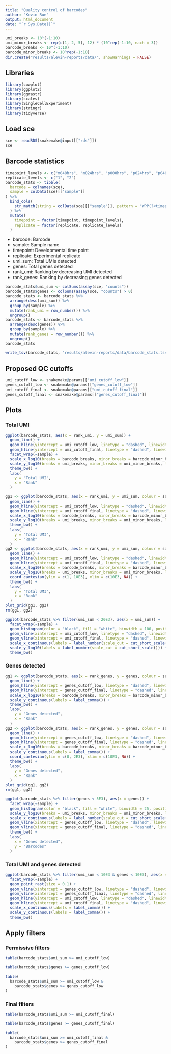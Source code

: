 ```yaml
---
title: "Quality control of barcodes"
author: "Kevin Rue"
output: html_document
date: "`r Sys.Date()`"
---
```


```r
umi_breaks <- 10^(-1:10)
umi_minor_breaks <- rep(c(1, 2, 5), 12) * (10^rep(-1:10, each = 3))
barcode_breaks <- 10^(-1:10)
barcode_minor_breaks <- 10^rep(-1:10)
dir.create("results/alevin-reports/data/", showWarnings = FALSE)
```

## Libraries

```r
library(cowplot)
library(ggplot2)
library(ggrastr)
library(scales)
library(SingleCellExperiment)
library(stringr)
library(tidyverse)
```

## Load sce

```r
sce <- readRDS(snakemake@input[["rds"]])
sce
```

## Barcode statistics

```r
timepoint_levels <- c("m048hrs", "m024hrs", "p000hrs", "p024hrs", "p048hrs", "p072hrs", "p096hrs", "p120hrs")
replicate_levels <- c("1", "2")
barcode_stats <- tibble(
  barcode = colnames(sce),
  sample = colData(sce)[["sample"]]
) %>% 
  bind_cols(
    str_match(string = colData(sce)[["sample"]], pattern = "WPP(?<timepoint>[mp][[:digit:]]{3}hrs)_rep(?<replicate>[[:digit:]]{1})")[, -1]
  ) %>% 
  mutate(
    timepoint = factor(timepoint, timepoint_levels),
    replicate = factor(replicate, replicate_levels)
  )
```

- barcode: Barcode
- sample: Sample name
- timepoint: Developmental time point
- replicate: Experimental replicate
- umi_sum: Total UMIs detected
- genes: Total genes detected
- rank_umi: Ranking by decreasing UMI detected
- rank_genes: Ranking by decreasing genes detected

```r
barcode_stats$umi_sum <- colSums(assay(sce, "counts"))
barcode_stats$genes <- colSums(assay(sce, "counts") > 0)
barcode_stats <- barcode_stats %>% 
  arrange(desc(umi_sum)) %>% 
  group_by(sample) %>% 
  mutate(rank_umi = row_number()) %>% 
  ungroup()
barcode_stats <- barcode_stats %>% 
  arrange(desc(genes)) %>% 
  group_by(sample) %>% 
  mutate(rank_genes = row_number()) %>% 
  ungroup()
barcode_stats
```

```r
write_tsv(barcode_stats, "results/alevin-reports/data/barcode_stats.tsv.gz")
```

## Proposed QC cutoffs

```r
umi_cutoff_low <- snakemake@params[["umi_cutoff_low"]]
genes_cutoff_low <- snakemake@params[["genes_cutoff_low"]]
umi_cutoff_final <- snakemake@params[["umi_cutoff_final"]]
genes_cutoff_final <- snakemake@params[["genes_cutoff_final"]]
```

## Plots

### Total UMI

```r
ggplot(barcode_stats, aes(x = rank_umi, y = umi_sum)) +
  geom_line() +
  geom_hline(yintercept = umi_cutoff_low, linetype = "dashed", linewidth = 0.5, colour = "orange") +
  geom_hline(yintercept = umi_cutoff_final, linetype = "dashed", linewidth = 0.5, colour = "red") +
  facet_wrap(~sample) +
  scale_x_log10(breaks = barcode_breaks, minor_breaks = barcode_minor_breaks, labels = label_number(scale_cut = cut_short_scale())) +
  scale_y_log10(breaks = umi_breaks, minor_breaks = umi_minor_breaks, labels = label_number(scale_cut = cut_short_scale())) +
  theme_bw() +
  labs(
    y = "Total UMI",
    x = "Rank"
  )
```

```r
gg1 <- ggplot(barcode_stats, aes(x = rank_umi, y = umi_sum, colour = sample)) +
  geom_line() +
  geom_hline(yintercept = umi_cutoff_low, linetype = "dashed", linewidth = 0.5, colour = "orange") +
  geom_hline(yintercept = umi_cutoff_final, linetype = "dashed", linewidth = 0.5, colour = "red") +
  scale_x_log10(breaks = barcode_breaks, minor_breaks = barcode_minor_breaks, labels = label_number(scale_cut = cut_short_scale())) +
  scale_y_log10(breaks = umi_breaks, minor_breaks = umi_minor_breaks, labels = label_number(scale_cut = cut_short_scale())) +
  theme_bw() +
  labs(
    y = "Total UMI",
    x = "Rank"
  )
gg2 <- ggplot(barcode_stats, aes(x = rank_umi, y = umi_sum, colour = sample)) +
  geom_line() +
  geom_hline(yintercept = umi_cutoff_low, linetype = "dashed", linewidth = 0.5, colour = "orange") +
  geom_hline(yintercept = umi_cutoff_final, linetype = "dashed", linewidth = 0.5, colour = "red") +
  scale_x_log10(breaks = barcode_breaks, minor_breaks = barcode_minor_breaks, labels = label_number(scale_cut = cut_short_scale())) +
  scale_y_log10(breaks = umi_breaks, minor_breaks = umi_minor_breaks, labels = label_number(scale_cut = cut_short_scale())) +
  coord_cartesian(ylim = c(1, 10E3), xlim = c(10E3, NA)) +
  theme_bw() +
  labs(
    y = "Total UMI",
    x = "Rank"
  )
plot_grid(gg1, gg2)
rm(gg1, gg2)
```

```r
ggplot(barcode_stats %>% filter(umi_sum < 20E3), aes(x = umi_sum)) +
  facet_wrap(~sample) +
  geom_histogram(color = "black", fill = "white", binwidth = 100, position = "identity", alpha = 0.5, linewidth = 0.1) +
  geom_vline(xintercept = umi_cutoff_low, linetype = "dashed", linewidth = 0.5, colour = "orange") +
  geom_vline(xintercept = umi_cutoff_final, linetype = "dashed", linewidth = 0.5, colour = "red") +
  scale_x_continuous(labels = label_number(scale_cut = cut_short_scale())) +
  scale_y_log10(labels = label_number(scale_cut = cut_short_scale())) +
  theme_bw()
```

### Genes detected

```r
gg1 <- ggplot(barcode_stats, aes(x = rank_genes, y = genes, colour = sample)) +
  geom_line() +
  geom_hline(yintercept = genes_cutoff_low, linetype = "dashed", linewidth = 0.5, colour = "orange") +
  geom_hline(yintercept = genes_cutoff_final, linetype = "dashed", linewidth = 0.5, colour = "red") +
  scale_x_log10(breaks = barcode_breaks, minor_breaks = barcode_minor_breaks, labels = label_number(scale_cut = cut_short_scale())) +
  scale_y_continuous(labels = label_comma()) +
  theme_bw() +
  labs(
    y = "Genes detected",
    x = "Rank"
  )
gg2 <- ggplot(barcode_stats, aes(x = rank_genes, y = genes, colour = sample)) +
  geom_line() +
  geom_hline(yintercept = genes_cutoff_low, linetype = "dashed", linewidth = 0.5, colour = "orange") +
  geom_hline(yintercept = genes_cutoff_final, linetype = "dashed", linewidth = 0.5, colour = "red") +
  scale_x_log10(breaks = barcode_breaks, minor_breaks = barcode_minor_breaks, labels = label_number(scale_cut = cut_short_scale())) +
  scale_y_continuous(labels = label_comma()) +
  coord_cartesian(ylim = c(0, 2E3), xlim = c(10E3, NA)) +
  theme_bw() +
  labs(
    y = "Genes detected",
    x = "Rank"
  )
plot_grid(gg1, gg2)
rm(gg1, gg2)
```

```r
ggplot(barcode_stats %>% filter(genes < 5E3), aes(x = genes)) +
  facet_wrap(~sample) +
  geom_histogram(color = "black", fill = "white", binwidth = 25, position = "identity", alpha = 0.5, linewidth = 0.1) +
  scale_y_log10(breaks = umi_breaks, minor_breaks = umi_minor_breaks, labels = label_number(scale_cut = cut_short_scale())) +
  scale_x_continuous(labels = label_number(scale_cut = cut_short_scale())) +
  geom_vline(xintercept = genes_cutoff_low, linetype = "dashed", linewidth = 0.5, colour = "orange") +
  geom_vline(xintercept = genes_cutoff_final, linetype = "dashed", linewidth = 0.5, colour = "red") +
  theme_bw() +
  labs(
    x = "Genes detected",
    y = "Barcodes"
  )
```

### Total UMI and genes detected

```r
ggplot(barcode_stats %>% filter(umi_sum < 10E3 & genes < 10E3), aes(x = genes, y = umi_sum)) +
  facet_wrap(~sample) +
  geom_point_rast(size = 0.1) +
  geom_vline(xintercept = genes_cutoff_low, linetype = "dashed", linewidth = 0.5, colour = "orange") +
  geom_vline(xintercept = genes_cutoff_final, linetype = "dashed", linewidth = 0.5, colour = "red") +
  geom_hline(yintercept = umi_cutoff_low, linetype = "dashed", linewidth = 0.5, colour = "orange") +
  geom_hline(yintercept = umi_cutoff_final, linetype = "dashed", linewidth = 0.5, colour = "red") +
  scale_x_continuous(labels = label_comma()) +
  scale_y_continuous(labels = label_comma()) +
  theme_bw()
```

## Apply filters

### Permissive filters

```r
table(barcode_stats$umi_sum >= umi_cutoff_low)
```

```r
table(barcode_stats$genes >= genes_cutoff_low)
```

```r
table(
  barcode_stats$umi_sum >= umi_cutoff_low &
    barcode_stats$genes >= genes_cutoff_low
)
```

### Final filters

```r
table(barcode_stats$umi_sum >= umi_cutoff_final)
```

```r
table(barcode_stats$genes >= genes_cutoff_final)
```

```r
table(
  barcode_stats$umi_sum >= umi_cutoff_final &
    barcode_stats$genes >= genes_cutoff_final
)
```

